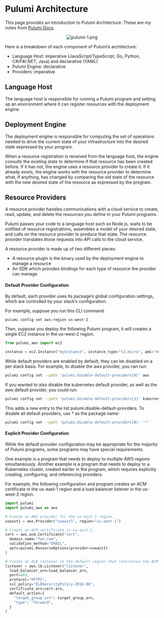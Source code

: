 # Pulumi Architecture

This page provides an introduction to Pulumi Architecture. These are my notes from [Pulumi Docs](https://www.pulumi.com/docs/).

<center>
<img src="/img/pulumi-1.png" alt="pulumi-1.png" style={{ width: '500px', height: 'auto' }}/>
</center>

Here is a breakdown of each component of Pulumi’s architecture:

- Language Host: imperative (JavaScript/TypeScript, Go, Python, C#/F#/.NET, Java) and declarative (YAML)
- Pulumi Engine: declarative
- Providers: imperative

## Language Host

The language host is responsible for running a Pulumi program and setting up an environment where it can register resources with the deployment engine. 

## Deployment Engine

The deployment engine is responsible for computing the set of operations needed to drive the current state of your infrastructure into the desired state expressed by your program. 

When a resource registration is received from the language host, the engine consults the existing state to determine if that resource has been created before. If it has not, the engine uses a resource provider to create it. If it already exists, the engine works with the resource provider to determine what, if anything, has changed by comparing the old state of the resource with the new desired state of the resource as expressed by the program.

## Resource Providers

A resource provider handles communications with a cloud service to create, read, update, and delete the resources you define in your Pulumi programs. 

Pulumi passes your code to a language host such as Node.js, waits to be notified of resource registrations, assembles a model of your desired state, and calls on the resource provider to produce that state. The resource provider translates those requests into API calls to the cloud service.

A resource provider is made up of two different pieces:
- A resource plugin is the binary used by the deployment engine to manage a resource
- An SDK which provides bindings for each type of resource the provider can manage.


#### Default Provider Configuration

By default, each provider uses its package’s global configuration settings, which are controlled by your stack’s configuration.

For example, suppose you run this CLI command:

```bash
pulumi config set aws:region us-west-2
```

Then, suppose you deploy the following Pulumi program, it will creates a single EC2 instance in the us-west-2 region.

```python
from pulumi_aws import ec2

instance = ec2.Instance("myInstance", instance_type="t2.micro", ami="myAMI")
```


While default providers are enabled by default, they can be disabled on a per stack basis. For example, to disable the aws provider, you can run:

```bash
pulumi config set --path 'pulumi:disable-default-providers[0]' aws
```

If you wanted to also disable the kubernetes default provider, as well as the aws default provider, you could run:

```bash
pulumi config set --path 'pulumi:disable-default-providers[1]' kubernetes
```

This adds a new entry to the list pulumi:disable-default-providers. To disable all default providers, use * as the package name:

```bash
pulumi config set --path 'pulumi:disable-default-providers[0]' '*'
```


#### Explicit Provider Configuration

While the default provider configuration may be appropriate for the majority of Pulumi programs, some programs may have special requirements. 

One example is a program that needs to deploy to multiple AWS regions simultaneously. Another example is a program that needs to deploy to a Kubernetes cluster, created earlier in the program, which requires explicitly creating, configuring, and referencing providers.

For example, the following configuration and program creates an ACM certificate in the us-east-1 region and a load balancer listener in the us-west-2 region.

```python
import pulumi
import pulumi_aws as aws

# Create an AWS provider for the us-east-1 region.
useast1 = aws.Provider("useast1", region="us-east-1")

# Create an ACM certificate in us-east-1.
cert = aws.acm.Certificate("cert",
  domain_name="foo.com",
  validation_method="EMAIL",
  opts=pulumi.ResourceOptions(provider=useast1)
)

# Create an ALB listener in the default region that references the ACM certificate created above.
listener = aws.lb.Listener("listener",
  load_balancer_arn=load_balancer_arn,
  port=443,
  protocol="HTTPS",
  ssl_policy="ELBSecurityPolicy-2016-08",
  certificate_arn=cert.arn,
  default_action={
    "target_group_arn": target_group_arn,
    "type": "forward",
  }
)
```
